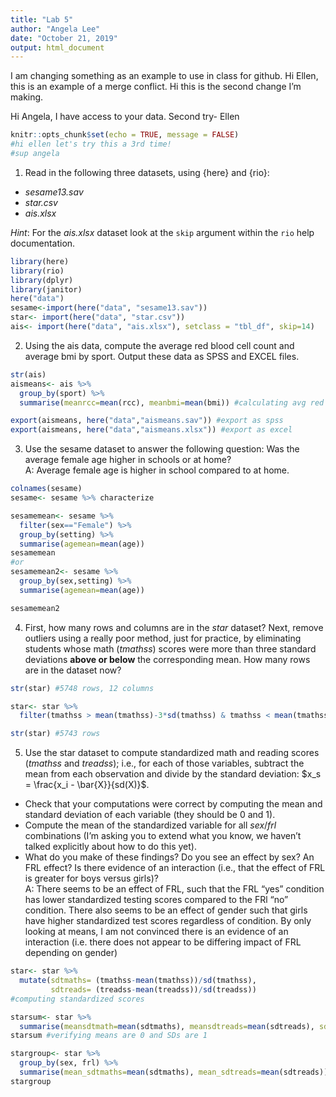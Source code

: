```yaml
---
title: "Lab 5"
author: "Angela Lee"
date: "October 21, 2019"
output: html_document
---
```

I am changing something as an example to use in class for github. 
Hi Ellen, this is an example of a merge conflict. 
Hi this is the second change I'm making. 

Hi Angela, I have access to your data.
Second try- Ellen

```r
knitr::opts_chunk$set(echo = TRUE, message = FALSE) 
#hi ellen let's try this a 3rd time!
#sup angela
```

1. Read in the following three datasets, using {here} and {rio}:
  * *sesame13.sav*
  * *star.csv*
  * *ais.xlsx*
  
*Hint*: For the *ais.xlsx* dataset look at the `skip` argument within the `rio` help 
  documentation.
  
```r
library(here)
library(rio)
library(dplyr)
library(janitor)
here("data")
sesame<-import(here("data", "sesame13.sav"))
star<- import(here("data", "star.csv"))
ais<- import(here("data", "ais.xlsx"), setclass = "tbl_df", skip=14)

```

2. Using the ais data, compute the average red blood cell count and average bmi by sport. Output these data as SPSS and EXCEL files. 

```r
str(ais)
aismeans<- ais %>% 
  group_by(sport) %>% 
  summarise(meanrcc=mean(rcc), meanbmi=mean(bmi)) #calculating avg red blood cell and average bmi by sport

export(aismeans, here("data","aismeans.sav")) #export as spss
export(aismeans, here("data","aismeans.xlsx")) #export as excel

```

3. Use the sesame dataset to answer the following question: Was the average 
  female age higher in schools or at home?   
  A: Average female age is higher in school compared to at home. 

```r
colnames(sesame)
sesame<- sesame %>% characterize

sesamemean<- sesame %>% 
  filter(sex=="Female") %>% 
  group_by(setting) %>% 
  summarise(agemean=mean(age))
sesamemean
#or
sesamemean2<- sesame %>% 
  group_by(sex,setting) %>% 
  summarise(agemean=mean(age))

sesamemean2
```

4. First, how many rows and columns are in the *star* dataset? Next, remove outliers using a really poor method, just for practice, by eliminating students whose math (*tmathss*) scores were more than three standard deviations **above or below** the corresponding mean. How many rows are in the dataset now?

```r
str(star) #5748 rows, 12 columns

star<- star %>% 
  filter(tmathss > mean(tmathss)-3*sd(tmathss) & tmathss < mean(tmathss)+3*sd(tmathss))

str(star) #5743 rows 

```

5. Use the star dataset to compute standardized math and reading scores (*tmathss* and *treadss*); i.e., for each of those variables, subtract the mean from each observation and divide by the standard deviation: $x_s = \frac{x_i - \bar{X}}{sd(X)}$. 
  + Check that your computations were correct by computing the mean and standard deviation of each variable (they should be 0 and 1). 
  + Compute the mean of the standardized variable for all *sex*/*frl* combinations (I'm asking you to extend what you know, we haven't talked explicitly about how to do this yet). 
  + What do you make of these findings? Do you see an effect by sex? An FRL effect? Is there evidence of an interaction (i.e., that the effect of FRL is greater for boys versus girls)?  
  A: There seems to be an effect of FRL, such that the FRL "yes" condition has lower standardized testing scores compared to the FRl "no" condition. There also seems to be an effect of gender such that girls have higher standardized test scores regardless of condition. By only looking at means, I am not convinced there is an evidence of an interaction (i.e. there does not appear to be differing impact of FRL depending on gender)

```r
star<- star %>% 
  mutate(sdtmaths= (tmathss-mean(tmathss))/sd(tmathss),
         sdtreads= (treadss-mean(treadss))/sd(treadss))
#computing standardized scores

starsum<- star %>% 
  summarise(meansdtmath=mean(sdtmaths), meansdtreads=mean(sdtreads), sdtmath=sd(sdtmaths), sdtreads=sd(sdtreads))
starsum #verifying means are 0 and SDs are 1

stargroup<- star %>% 
  group_by(sex, frl) %>% 
  summarise(mean_sdtmaths=mean(sdtmaths), mean_sdtreads=mean(sdtreads))
stargroup

```
